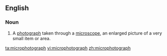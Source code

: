 ==English==

===Noun===
{{en-noun}}

#A [[photograph]] taken through a [[microscope]], an enlarged picture of a very small item or area.

[[ta:microphotograph]]
[[vi:microphotograph]]
[[zh:microphotograph]]
